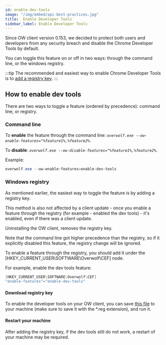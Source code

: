 ```yaml
---
id: enable-dev-tools
image: "/img/embed/api-best-practices.jpg"
title:  Enable Developer Tools
sidebar_label: Enable Developer Tools
---
```


Since OW client version 0.153, we decided to protect both users and developers from any security breach and disable the Chrome Developer Tools by default. 

You can toggle this feature on or off in two ways: through the command line, or the windows registry.

:::tip
The recommended and easiest way to enable Chrome Developer Tools is to [add a registry key](#windows-registry).
:::

## How to enable dev tools

There are two ways to toggle a feature (ordered by precedence): command line, or registry.

### Command line

To **enable** the feature through the command line: *`overwolf.exe --ow-enable-features="%feature1%,%feature2%`*.

To **disable**: *`overwolf.exe --ow-disable-features="%feature1%,%feature2%`*.

Example:

```powershell
overwolf.exe --ow-enable-features=enable-dev-tools
```

### Windows registry

As mentioned earlier, the easiest way to toggle the feature is by adding a registry key.

This method is also not affected by a client update - once you enable a feature through the registry (for example - enabled the dev tools) - it's enabled, even if there was a client update.

Uninstalling the OW client, removes the registry key.

Note that the command line got higher precedence than the registry, so if it explicitly disabled this feature, the registry change will be ignored.

To enable a feature through the registry, you should add it under the [HKEY_CURRENT_USER\SOFTWARE\Overwolf\CEF]
 node.

 For example, enable the dev tools feature:

 ```powershell
 [HKEY_CURRENT_USER\SOFTWARE\Overwolf\CEF]
"enable-features"="enable-dev-tools"
 ```

 #### Download registry key

 To enable the developer tools on your OW client, you can save [this file](https://github.com/overwolf/community-gists/blob/master/enable-dev-tools.reg) to your machine (make sure to save it with the *.reg extension), and run it.

 #### Restart your machine

After adding the registry key, if the dev tools still do not work, a restart of your machine may be required.
